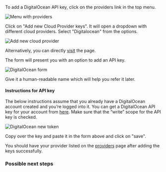 
To add a DigitalOcean API key, click on the providers link in the top menu.

![Menu with providers](images/providers.png)

Click on "Add new Cloud Provider keys". It will open a dropdown with different cloud providers.
Select "Digitalocean" from the options.

![Add new cloud provider](images/new-provider.png)

Alternatively, you can directly [visit](http://localhost:8000/providers/new/digitalocean/) the page.

The form will present you with an option to add an API key.

![DigitalOcean form](images/do-provider.png)

Give it a human-readable name which will help you refer it later.

#### Instructions for API key

The below instructions assume that you already have a DigitalOcean account created and you’re logged into it.
You can get a DigitalOcean API key for your account from [here](https://cloud.digitalocean.com/account/api/tokens/new).
Make sure that the “write” scope for the API key is checked.

![DigitalOcean new token](images/digitalocean-read-write-token.png)

Copy over the key and paste it in the form above and click on "save".

You should have your provider listed on the [providers](http://localhost:8000/providers/) page after adding the keys successfully.

### Possible next steps

<Card title="Create a new cluster" icon="server" iconType="duotone" href="/clusters/create-cluster"/>
